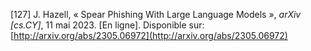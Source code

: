 \[127\]	J. Hazell, « Spear Phishing With Large Language Models », *arXiv \[cs.CY\]*, 11 mai 2023\. \[En ligne\]. Disponible sur: [http://arxiv.org/abs/2305.06972](http://arxiv.org/abs/2305.06972)